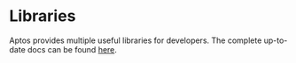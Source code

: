 # Libraries

Aptos provides multiple useful libraries for developers. The complete up-to-date
docs can be found [here](../move-reference).
